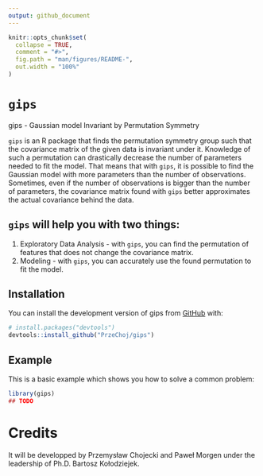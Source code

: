 ```yaml
---
output: github_document
---
```


<!-- README.md is generated from README.Rmd. Please edit that file -->

```r
knitr::opts_chunk$set(
  collapse = TRUE,
  comment = "#>",
  fig.path = "man/figures/README-",
  out.width = "100%"
)
```

# `gips`

<!-- badges: start -->
<!-- badges: end -->

gips - Gaussian model Invariant by Permutation Symmetry

`gips` is an R package that finds the permutation symmetry group such that the covariance matrix of the given data is invariant under it. Knowledge of such a permutation can drastically decrease the number of parameters needed to fit the model. That means that with `gips`, it is possible to find the Gaussian model with more parameters than the number of observations. Sometimes, even if the number of observations is bigger than the number of parameters, the covariance matrix found with `gips` better approximates the actual covariance behind the data.

## `gips` will help you with two things:
1. Exploratory Data Analysis - with `gips`, you can find the permutation of features that does not change the covariance matrix.
2. Modeling - with `gips`, you can accurately use the found permutation to fit the model.

## Installation

You can install the development version of gips from [GitHub](https://github.com/) with:

``` r
# install.packages("devtools")
devtools::install_github("PrzeChoj/gips")
```

## Example

This is a basic example which shows you how to solve a common problem:

```r
library(gips)
## TODO
```

# Credits

It will be developped by Przemysław Chojecki and Paweł Morgen under the leadership of Ph.D. Bartosz Kołodziejek.

